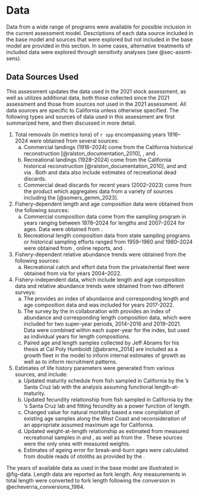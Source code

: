 # Data <!--(TOR section D) -->{#sec-dat}

<!-- Data comprise the foundational components of stock assessment models. They drive estimated dynamics and inform modeling decisions. The decision to include or exclude particular data sources in an assessment model depends on many factors. These factors often include, but are not limited to, the way in which data were collected, the spatial and temporal coverage of the data, the quantity of data available per desired sampling unit, the representativeness of the data to inform modeled processes, and the presence of an avenue for the inclusion of the data in the assessment model. Attributes associated with a data source can change through time, as can the applicability of the data source when different modeling approaches are explored (e.g., stock structure or time-varying processes). Therefore, the specific data sources included or excluded from this assessment should not necessarily constrain the selection of data sources applicable to future stock assessments for `r spp`. Even if a data source is not directly used in the stock assessment, it can provide valuable insights into biology, fishery behavior, or local dynamics. -->

Data from a wide range of programs were available for possible inclusion in the current assessment model. Descriptions of each data source included in the base model and sources that were explored but not included in the base model are provided in this section. In some cases, alternative treatments of included data were explored through sensitivity analyses (see @sec-assmt-sens).

## Data Sources Used

This assessment updates the data used in the 2021 stock assessment, as well as utilizes additional data, both those collected since the 2021 assessment and those from sources not used in the 2021 assessment. All data sources are specific to California unless otherwise specified. The following types and sources of data used in this assessment are first summarized here, and then discussed in more detail.

1.  Total removals (in metrics tons) of `r spp` encompassing years 1916--2024 were obtained from several sources:
    a.  Commercial landings (1916--2024) come from the California historical reconstruction [@ralston_documentation_2010], \gls{calcom}, and \gls{pacfin}.
    b.  Recreational landings (1928--2024) come from the California historical reconstruction [@ralston_documentation_2010], and \gls{mrfss} and \gls{crfs} via \gls{recfin}. Both \gls{mrfss} and \gls{crfs} data also include estimates of recreational dead discards.
    c.  Commercial dead discards for recent years (2002--2023) come from the \gls{gemm} product which aggregates data from a variety of sources including the \gls{wcgop} [@somers_gemm_2023].

2.  Fishery-dependent length and age composition data were obtained from the following sources:
    a.  Commercial composition data come from the \gls{ccgs} sampling program in years ranging between 1978--2024 for lengths and 2007--2024 for ages. Data were obtained from \gls{pacfin}.
    b.  Recreational length composition data from state sampling programs or historical sampling efforts ranged from 1959--1960 and 1980--2024 were obtained from \gls{cdfw}, online reports, and \gls{recfin}.

3.  Fishery-dependent relative abundance trends were obtained from the following sources:
    a.  Recreational catch and effort data from the private/rental fleet were obtained from \gls{crfs} via \gls{recfin} for years 2004--2022.

4.  Fishery-independent data, which include length and age composition data and relative abundance trends were obtained from two different surveys:
    a.  The \gls{s-ccfrp} provides an index of abundance and corresponding length and age composition data and was included for years 2017-2022. 
    b.  The \gls{rov} survey by the \gls{cdfw} in collaboration with \gls{mare} provides an index of abundance and corresponding length composition data, which were included for two super-year periods, 2014--2016 and 2019--2021. Data were combined within each super-year for the index, but used as individual years for length compositions.
    f.  Paired age and length samples collected by Jeff Abrams for his thesis at Cal Poly Humboldt [@abrams_2014] are included as a growth fleet in the model to inform internal estimates of growth as well as to inform recruitment patterns.  

5.  Estimates of life history parameters were generated from various sources, and include:
    a.  Updated maturity schedule from fish sampled in California by the \gls{swfsc}'s Santa Cruz lab with the analysis assuming functional length-at-maturity.
    b.  Updated fecundity relationship from fish sampled in California by the \gls{swfsc}'s Santa Cruz lab and fitting fecundity as a power function of length.
    c.  Changed value for natural mortality based a new compilation of existing age samples along the West Coast and reconsideration of an appropriate assumed maximum age for California.
    d.  Updated weight-at-length relationship as estimated from measured recreational samples in \gls{mrfss} and \gls{crfs}, as well as from the \gls{s-wcgbt}. These sources were the only ones with measured weights. 
    e.  Estimates of ageing error for break-and-burn ages were calculated from double reads of otoliths as provided by the \gls{psmfc} \gls{cap}.
 
The years of available data as used in the base model are illustrated in @fig-data. Length data are reported as fork length. Any measurements in total length were converted to fork length following the conversion in @echeverria_conversions_1984.
